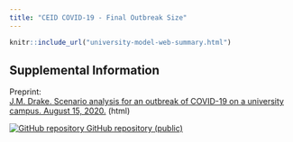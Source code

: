 ```yaml
---
title: "CEID COVID-19 - Final Outbreak Size"
---
```

<p id="disclaimer"></p>

```r
knitr::include_url("university-model-web-summary.html")
```
<script>iFrameResize({ log: false }, '#university-model')</script>

## Supplemental Information

<div class="container-frames">

<p>Preprint:<br>
  <a href="https://github.com/CEIDatUGA/covid-university-reopening/raw/master/manuscript.pdf" target="_blank">
  J.M. Drake. Scenario analysis for an outbreak of COVID-19 on a university campus. August 15, 2020.</a> (html)
</p>

<p>
  <a href="https://github.com/CEIDatUGA/covid-university-reopening" target="_blank">
    <img src="images/GitHub-Mark-64px.png" id="github-icon" alt="GitHub repository"/>
    GitHub repository (public)
  </a>
</p>

</div>
